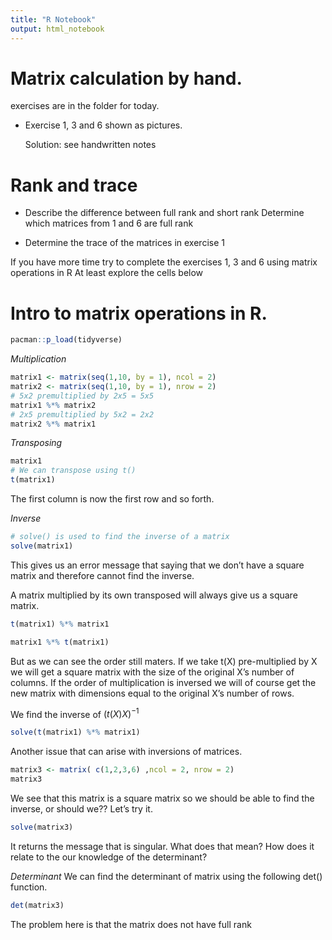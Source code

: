 ---
title: "R Notebook"
output: html_notebook
---


# Matrix calculation by hand. 
exercises are in the folder for today. 

 - Exercise 1, 3 and 6 shown as pictures. 
 
    Solution: see handwritten notes

# Rank and trace 
 - Describe the difference between full rank and short rank
    Determine which matrices from 1 and 6 are full rank
    
 - Determine the trace of the matrices in exercise 1

If you have more time try to complete the exercises 1, 3 and 6 using matrix operations in R
At least explore the cells below

# Intro to matrix operations in R.
```{r}
pacman::p_load(tidyverse)
```

*Multiplication*
```{r}
matrix1 <- matrix(seq(1,10, by = 1), ncol = 2)
matrix2 <- matrix(seq(1,10, by = 1), nrow = 2)
# 5x2 premultiplied by 2x5 = 5x5
matrix1 %*% matrix2
# 2x5 premultiplied by 5x2 = 2x2 
matrix2 %*% matrix1
```

*Transposing*
```{r}
matrix1
# We can transpose using t()
t(matrix1)
```
The first column is now the first row and so forth. 


*Inverse*
```{r}
# solve() is used to find the inverse of a matrix
solve(matrix1)
```
This gives us an error message that saying that we don't have a square matrix and therefore cannot find the inverse. 

A matrix multiplied by its own transposed will always give us a square matrix. 
```{r}
t(matrix1) %*% matrix1
```

```{r}
matrix1 %*% t(matrix1)
```
But as we can see the order still maters. If we take t(X) pre-multiplied by X we will get a square matrix with the size of the original X's number of columns. If the order of multiplication is inversed we will of course get the new matrix with dimensions equal 
to the original X's number of rows.

We find the inverse of $(t(X)X)^{-1}$
```{r}
solve(t(matrix1) %*% matrix1)
```
Another issue that can arise with inversions of matrices. 
```{r}
matrix3 <- matrix( c(1,2,3,6) ,ncol = 2, nrow = 2)
matrix3
```
We see that this matrix is a square matrix so we should be able to find the inverse,
or should we?? Let's try it. 

```{r}
solve(matrix3)
```
It returns the message that is singular. What does that mean? How does it relate to the 
our knowledge of the determinant? 

*Determinant*
We can find the determinant of matrix using the following det() function. 
```{r}
det(matrix3)
```
The problem here is that the matrix does not have full rank

